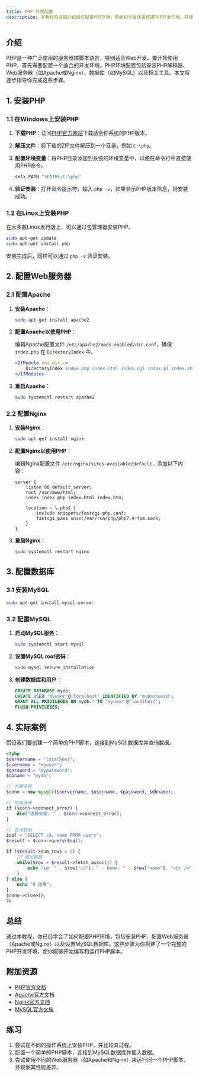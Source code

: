 ```yaml
---
title: PHP 环境配置
description: 本教程将详细介绍如何配置PHP环境，帮助初学者快速搭建PHP开发环境，并理解其背后的原理。
---
```


## 介绍

PHP是一种广泛使用的服务器端脚本语言，特别适合Web开发。要开始使用PHP，首先需要配置一个适合的开发环境。PHP环境配置包括安装PHP解释器、Web服务器（如Apache或Nginx）、数据库（如MySQL）以及相关工具。本文将逐步指导你完成这些步骤。

## 1. 安装PHP

### 1.1 在Windows上安装PHP

1. **下载PHP**：访问[PHP官方网站](https://windows.php.net/download/)下载适合你系统的PHP版本。
2. **解压文件**：将下载的ZIP文件解压到一个目录，例如 `C:\php`。
3. **配置环境变量**：将PHP目录添加到系统的环境变量中，以便在命令行中直接使用PHP命令。

   ```bash
   setx PATH "%PATH%;C:\php"
   ```

4. **验证安装**：打开命令提示符，输入 `php -v`，如果显示PHP版本信息，则安装成功。

### 1.2 在Linux上安装PHP

在大多数Linux发行版上，可以通过包管理器安装PHP。

```bash
sudo apt-get update
sudo apt-get install php
```

安装完成后，同样可以通过 `php -v` 验证安装。

## 2. 配置Web服务器

### 2.1 配置Apache

1. **安装Apache**：

   ```bash
   sudo apt-get install apache2
   ```

2. **配置Apache以使用PHP**：

   编辑Apache配置文件 `/etc/apache2/mods-enabled/dir.conf`，确保 `index.php` 在 `DirectoryIndex` 中。

   ```apache
   <IfModule mod_dir.c>
       DirectoryIndex index.php index.html index.cgi index.pl index.xhtml index.htm
   </IfModule>
   ```

3. **重启Apache**：

   ```bash
   sudo systemctl restart apache2
   ```

### 2.2 配置Nginx

1. **安装Nginx**：

   ```bash
   sudo apt-get install nginx
   ```

2. **配置Nginx以使用PHP**：

   编辑Nginx配置文件 `/etc/nginx/sites-available/default`，添加以下内容：

   ```nginx
   server {
       listen 80 default_server;
       root /var/www/html;
       index index.php index.html index.htm;

       location ~ \.php$ {
           include snippets/fastcgi-php.conf;
           fastcgi_pass unix:/var/run/php/php7.4-fpm.sock;
       }
   }
   ```

3. **重启Nginx**：

   ```bash
   sudo systemctl restart nginx
   ```

## 3. 配置数据库

### 3.1 安装MySQL

```bash
sudo apt-get install mysql-server
```

### 3.2 配置MySQL

1. **启动MySQL服务**：

   ```bash
   sudo systemctl start mysql
   ```

2. **设置MySQL root密码**：

   ```bash
   sudo mysql_secure_installation
   ```

3. **创建数据库和用户**：

   ```sql
   CREATE DATABASE mydb;
   CREATE USER 'myuser'@'localhost' IDENTIFIED BY 'mypassword';
   GRANT ALL PRIVILEGES ON mydb.* TO 'myuser'@'localhost';
   FLUSH PRIVILEGES;
   ```

## 4. 实际案例

假设我们要创建一个简单的PHP脚本，连接到MySQL数据库并查询数据。

```php
<?php
$servername = "localhost";
$username = "myuser";
$password = "mypassword";
$dbname = "mydb";

// 创建连接
$conn = new mysqli($servername, $username, $password, $dbname);

// 检查连接
if ($conn->connect_error) {
    die("连接失败: " . $conn->connect_error);
}

// 查询数据
$sql = "SELECT id, name FROM users";
$result = $conn->query($sql);

if ($result->num_rows > 0) {
    // 输出数据
    while($row = $result->fetch_assoc()) {
        echo "id: " . $row["id"]. " - Name: " . $row["name"]. "<br />";
    }
} else {
    echo "0 结果";
}
$conn->close();
?>
```

## 总结

通过本教程，你已经学会了如何配置PHP环境，包括安装PHP、配置Web服务器（Apache或Nginx）以及设置MySQL数据库。这些步骤为你搭建了一个完整的PHP开发环境，使你能够开始编写和运行PHP脚本。

## 附加资源

- [PHP官方文档](https://www.php.net/docs.php)
- [Apache官方文档](https://httpd.apache.org/docs/)
- [Nginx官方文档](https://nginx.org/en/docs/)
- [MySQL官方文档](https://dev.mysql.com/doc/)

## 练习

1. 尝试在不同的操作系统上安装PHP，并比较其过程。
2. 配置一个简单的PHP脚本，连接到MySQL数据库并插入数据。
3. 尝试使用不同的Web服务器（如Apache和Nginx）来运行同一个PHP脚本，并观察其性能差异。
